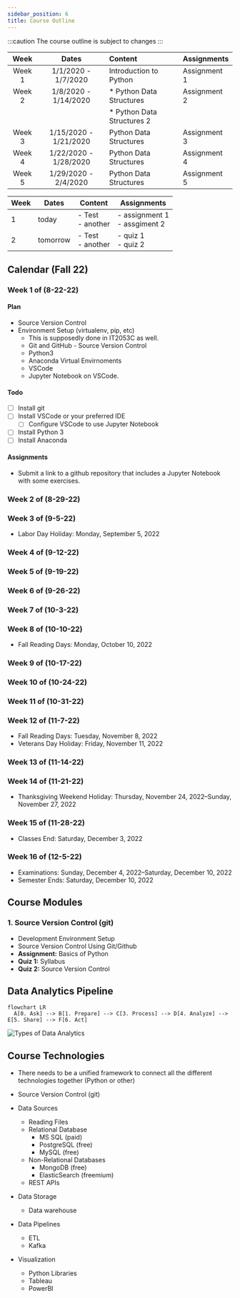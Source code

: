 ```yaml
---
sidebar_position: 6
title: Course Outline
---
```


:::caution
The course outline is subject to changes
:::

|  Week  |         Dates         | Content                     | Assignments  |
| :----: | :-------------------: | :-------------------------- | :----------- |
| Week 1 |  1/1/2020 - 1/7/2020  | Introduction to Python      | Assignment 1 |
| Week 2 | 1/8/2020 - 1/14/2020  | \* Python Data Structures   | Assignment 2 |
|        |                       | \* Python Data Structures 2 |              |
| Week 3 | 1/15/2020 - 1/21/2020 | Python Data Structures      | Assignment 3 |
| Week 4 | 1/22/2020 - 1/28/2020 | Python Data Structures      | Assignment 4 |
| Week 5 | 1/29/2020 - 2/4/2020  | Python Data Structures      | Assignment 5 |

| Week | Dates    | Content               | Assignments                       |
| ---- | -------- | --------------------- | --------------------------------- |
| 1    | today    | - Test<br />- another | - assignment 1<br />- assgiment 2 |
| 2    | tomorrow | - Test<br />- another | - quiz 1 <br />- quiz 2           |

## Calendar (Fall 22)

### Week 1 of (8-22-22)

#### Plan

- Source Version Control
- Environment Setup (virtualenv, pip, etc)
  - This is supposedly done in IT2053C as well.
  - Git and GitHub - Source Version Control
  - Python3
  - Anaconda Virtual Envirnoments
  - VSCode
  - Jupyter Notebook on VSCode.

#### Todo

- [ ] Install git
- [ ] Install VSCode or your preferred IDE
  - [ ] Configure VSCode to use Jupyter Notebook
- [ ] Install Python 3
- [ ] Install Anaconda

#### Assignments
- Submit a link to a github repository that includes a Jupyter Notebook with some exercises.

### Week 2 of (8-29-22)

### Week 3 of (9-5-22)

- Labor Day Holiday: Monday, September 5, 2022

### Week 4 of (9-12-22)

### Week 5 of (9-19-22)

### Week 6 of (9-26-22)

### Week 7 of (10-3-22)

### Week 8 of (10-10-22)

- Fall Reading Days: Monday, October 10, 2022

### Week 9 of (10-17-22)

### Week 10 of (10-24-22)

### Week 11 of (10-31-22)

### Week 12 of (11-7-22)

- Fall Reading Days: Tuesday, November 8, 2022
- Veterans Day Holiday: Friday, November 11, 2022

### Week 13 of (11-14-22)

### Week 14 of (11-21-22)

- Thanksgiving Weekend Holiday: Thursday, November 24, 2022–Sunday, November 27, 2022

### Week 15 of (11-28-22)

- Classes End: Saturday, December 3, 2022

### Week 16 of (12-5-22)

- Examinations: Sunday, December 4, 2022–Saturday, December 10, 2022
- Semester Ends: Saturday, December 10, 2022

## Course Modules

### 1. Source Version Control (git)

- Development Environment Setup
- Source Version Control Using Git/Github
- **Assignment:** Basics of Python
- **Quiz 1:** Syllabus
- **Quiz 2:** Source Version Control

## Data Analytics Pipeline

```mermaid
flowchart LR
  A[0. Ask] --> B[1. Prepare] --> C[3. Process] --> D[4. Analyze] --> E[5. Share] --> F[6. Act]
```

![Types of Data Analytics](./assets/types-of-data-analytics.png)

## Course Technologies

- There needs to be a unified framework to connect all the different technologies together (Python or other)

- Source Version Control (git)
- Data Sources
  - Reading Files
  - Relational Database
    - MS SQL (paid)
    - PostgreSQL (free)
    - MySQL (free)
  - Non-Relational Databases
    - MongoDB (free)
    - ElasticSearch (freemium)
  - REST APIs
- Data Storage
  - Data warehouse
- Data Pipelines
  - ETL
  - Kafka
- Visualization
  - Python Libraries
  - Tableau
  - PowerBI
